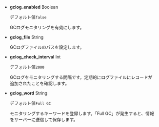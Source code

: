 -   **gclog_enabled** <span class='type'>Boolean</span>

    デフォルト値`false`

    GCログモニタリングを有効にします。

-   **gclog_file** <span class='type'>String</span>

    GCログファイルのパスを設定します。

-   **gclog_check_interval** <span class='type'>Int</span>

    デフォルト値`2000`

    GCログをモニタリングする間隔です。定期的にログファイルにレコードが追加されたことを確認します。

-   **gclog_word** <span class='type'>String</span>

    デフォルト値`Full GC`

    モニタリングするキーワードを登録します。「Full GC」が発生すると、情報をサーバーに送信して保存します。

